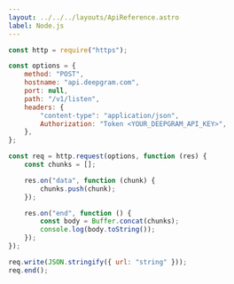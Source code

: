 ---
layout: ../../../layouts/ApiReference.astro
label: Node.js
---

```js
const http = require("https");

const options = {
	method: "POST",
	hostname: "api.deepgram.com",
	port: null,
	path: "/v1/listen",
	headers: {
		"content-type": "application/json",
		Authorization: "Token <YOUR_DEEPGRAM_API_KEY>",
	},
};

const req = http.request(options, function (res) {
	const chunks = [];

	res.on("data", function (chunk) {
		chunks.push(chunk);
	});

	res.on("end", function () {
		const body = Buffer.concat(chunks);
		console.log(body.toString());
	});
});

req.write(JSON.stringify({ url: "string" }));
req.end();
```
